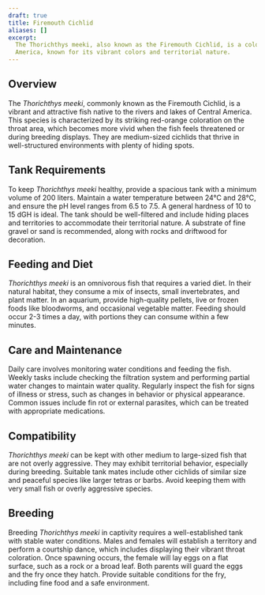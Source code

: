 ```yaml
---
draft: true
title: Firemouth Cichlid
aliases: []
excerpt:
  The Thorichthys meeki, also known as the Firemouth Cichlid, is a colorful, medium-sized fish native to Central
  America, known for its vibrant colors and territorial nature.
---
```


## Overview

The _Thorichthys meeki_, commonly known as the Firemouth Cichlid, is a vibrant and attractive fish native to the rivers
and lakes of Central America. This species is characterized by its striking red-orange coloration on the throat area,
which becomes more vivid when the fish feels threatened or during breeding displays. They are medium-sized cichlids that
thrive in well-structured environments with plenty of hiding spots.

## Tank Requirements

To keep _Thorichthys meeki_ healthy, provide a spacious tank with a minimum volume of 200 liters. Maintain a water
temperature between 24°C and 28°C, and ensure the pH level ranges from 6.5 to 7.5. A general hardness of 10 to 15 dGH is
ideal. The tank should be well-filtered and include hiding places and territories to accommodate their territorial
nature. A substrate of fine gravel or sand is recommended, along with rocks and driftwood for decoration.

## Feeding and Diet

_Thorichthys meeki_ is an omnivorous fish that requires a varied diet. In their natural habitat, they consume a mix of
insects, small invertebrates, and plant matter. In an aquarium, provide high-quality pellets, live or frozen foods like
bloodworms, and occasional vegetable matter. Feeding should occur 2-3 times a day, with portions they can consume within
a few minutes.

## Care and Maintenance

Daily care involves monitoring water conditions and feeding the fish. Weekly tasks include checking the filtration
system and performing partial water changes to maintain water quality. Regularly inspect the fish for signs of illness
or stress, such as changes in behavior or physical appearance. Common issues include fin rot or external parasites,
which can be treated with appropriate medications.

## Compatibility

_Thorichthys meeki_ can be kept with other medium to large-sized fish that are not overly aggressive. They may exhibit
territorial behavior, especially during breeding. Suitable tank mates include other cichlids of similar size and
peaceful species like larger tetras or barbs. Avoid keeping them with very small fish or overly aggressive species.

## Breeding

Breeding _Thorichthys meeki_ in captivity requires a well-established tank with stable water conditions. Males and
females will establish a territory and perform a courtship dance, which includes displaying their vibrant throat
coloration. Once spawning occurs, the female will lay eggs on a flat surface, such as a rock or a broad leaf. Both
parents will guard the eggs and the fry once they hatch. Provide suitable conditions for the fry, including fine food
and a safe environment.
